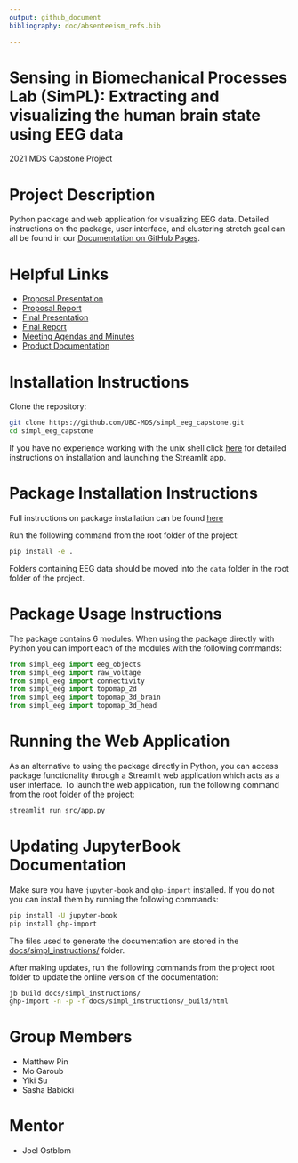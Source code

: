 ```yaml
---
output: github_document
bibliography: doc/absenteeism_refs.bib

---
```


# Sensing in Biomechanical Processes Lab (SimPL): Extracting and visualizing the human brain state using EEG data 
2021 MDS Capstone Project

# Project Description
Python package and web application for visualizing EEG data. Detailed instructions on the package, user interface, and clustering stretch goal can all be found in our [Documentation on GitHub Pages](https://ubc-mds.github.io/simpl_eeg_capstone/eeg_objects.html). 

# Helpful Links
- [Proposal Presentation](https://github.com/UBC-MDS/simpl_eeg_capstone/blob/main/reports/Capstone_Proposal_Presentation.pdf)
- [Proposal Report](https://github.com/UBC-MDS/simpl_eeg_capstone/blob/main/reports/Proposal.pdf)
- [Final Presentation](https://github.com/UBC-MDS/simpl_eeg_capstone/blob/main/reports/Capstone_Final_Presentation.pdf)
- [Final Report](https://github.com/UBC-MDS/simpl_eeg_capstone/blob/main/reports/Final_Report.pdf)
- [Meeting Agendas and Minutes](https://github.com/UBC-MDS/simpl_eeg_capstone/tree/main/docs/minutes/_posts)
- [Product Documentation](https://ubc-mds.github.io/simpl_eeg_capstone/)

# Installation Instructions
Clone the repository:
```bash
git clone https://github.com/UBC-MDS/simpl_eeg_capstone.git
cd simpl_eeg_capstone
```
If you have no experience working with the unix shell click [here](https://ubc-mds.github.io/simpl_eeg_capstone/installation.html) for detailed instructions on installation and launching the Streamlit app.

# Package Installation Instructions
Full instructions on package installation can be found [here](https://ubc-mds.github.io/simpl_eeg_capstone/introduction.html)

Run the following command from the root folder of the project:
```bash
pip install -e .
```

Folders containing EEG data should be moved into the `data` folder in the root folder of the project. 

# Package Usage Instructions
The package contains 6 modules. When using the package directly with Python you can import each of the modules with the following commands:
```python
from simpl_eeg import eeg_objects
from simpl_eeg import raw_voltage
from simpl_eeg import connectivity
from simpl_eeg import topomap_2d
from simpl_eeg import topomap_3d_brain
from simpl_eeg import topomap_3d_head
```

# Running the Web Application
As an alternative to using the package directly in Python, you can access package functionality through a Streamlit web application which acts as a user interface. To launch the web application, run the following command from the root folder of the project: 
```bash
streamlit run src/app.py
```

# Updating JupyterBook Documentation
Make sure you have `jupyter-book` and `ghp-import` installed. If you do not you can install them by running the following commands: 
```bash
pip install -U jupyter-book
pip install ghp-import
```

The files used to generate the documentation are stored in the [docs/simpl_instructions/](https://github.com/UBC-MDS/simpl_eeg_capstone/tree/main/docs/simpl_instructions) folder. 

After making updates, run the following commands from the project root folder to update the online version of the documentation:

```bash
jb build docs/simpl_instructions/
ghp-import -n -p -f docs/simpl_instructions/_build/html
```

# Group Members
- Matthew Pin
- Mo Garoub
- Yiki Su
- Sasha Babicki

# Mentor
- Joel Ostblom
